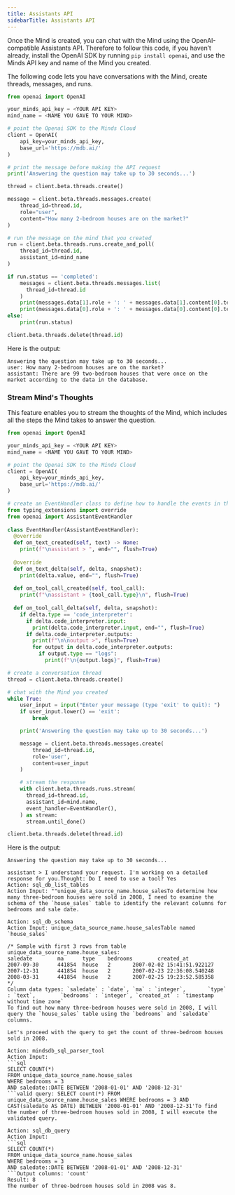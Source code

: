 ```yaml
---
title: Assistants API
sidebarTitle: Assistants API
---
```


Once the Mind is created, you can chat with the Mind using the OpenAI-compatible Assistants API. Therefore to follow this code, if you haven’t already, install the OpenAI SDK by running `pip install openai`, and use the Minds API key and name of the Mind you created.

The following code lets you have conversations with the Mind, create threads, messages, and runs.

```python
from openai import OpenAI

your_minds_api_key = <YOUR API KEY>
mind_name = <NAME YOU GAVE TO YOUR MIND>

# point the Openai SDK to the Minds Cloud
client = OpenAI(
    api_key=your_minds_api_key,
    base_url='https://mdb.ai/'
)

# print the message before making the API request
print('Answering the question may take up to 30 seconds...')

thread = client.beta.threads.create()

message = client.beta.threads.messages.create(
    thread_id=thread.id,
    role="user",
    content="How many 2-bedroom houses are on the market?"
)

# run the message on the mind that you created
run = client.beta.threads.runs.create_and_poll(
    thread_id=thread.id,
    assistant_id=mind_name
)

if run.status == 'completed':
    messages = client.beta.threads.messages.list(
      thread_id=thread.id
    )
    print(messages.data[1].role + ': ' + messages.data[1].content[0].text.value)
    print(messages.data[0].role + ': ' + messages.data[0].content[0].text.value)
else:
    print(run.status)

client.beta.threads.delete(thread.id)
```

Here is the output:

```
Answering the question may take up to 30 seconds...
user: How many 2-bedroom houses are on the market?
assistant: There are 99 two-bedroom houses that were once on the market according to the data in the database.
```

### Stream Mind's Thoughts

This feature enables you to stream the thoughts of the Mind, which includes all the steps the Mind takes to answer the question.

```python
from openai import OpenAI

your_minds_api_key = <YOUR API KEY>
mind_name = <NAME YOU GAVE TO YOUR MIND>

# point the Openai SDK to the Minds Cloud
client = OpenAI(
    api_key=your_minds_api_key,
    base_url='https://mdb.ai/'
)

# create an EventHandler class to define how to handle the events in the response stream
from typing_extensions import override
from openai import AssistantEventHandler
 
class EventHandler(AssistantEventHandler):    
  @override
  def on_text_created(self, text) -> None:
    print(f"\nassistant > ", end="", flush=True)
      
  @override
  def on_text_delta(self, delta, snapshot):
    print(delta.value, end="", flush=True)
      
  def on_tool_call_created(self, tool_call):
    print(f"\nassistant > {tool_call.type}\n", flush=True)
  
  def on_tool_call_delta(self, delta, snapshot):
    if delta.type == 'code_interpreter':
      if delta.code_interpreter.input:
        print(delta.code_interpreter.input, end="", flush=True)
      if delta.code_interpreter.outputs:
        print(f"\n\noutput >", flush=True)
        for output in delta.code_interpreter.outputs:
          if output.type == "logs":
            print(f"\n{output.logs}", flush=True)

# create a conversation thread
thread = client.beta.threads.create()

# chat with the Mind you created
while True:
    user_input = input("Enter your message (type 'exit' to quit): ")
    if user_input.lower() == 'exit':
        break

    print('Answering the question may take up to 30 seconds...')

    message = client.beta.threads.messages.create(
        thread_id=thread.id,
        role='user',
        content=user_input
    )

    # stream the response
    with client.beta.threads.runs.stream(
      thread_id=thread.id,
      assistant_id=mind.name,
      event_handler=EventHandler(),
    ) as stream:
      stream.until_done()

client.beta.threads.delete(thread.id)
```

Here is the output:

```
Answering the question may take up to 30 seconds...

assistant > I understand your request. I'm working on a detailed response for you.Thought: Do I need to use a tool? Yes
Action: sql_db_list_tables
Action Input: ""unique_data_source_name.house_salesTo determine how many three-bedroom houses were sold in 2008, I need to examine the schema of the `house_sales` table to identify the relevant columns for bedrooms and sale date. 

Action: sql_db_schema
Action Input: unique_data_source_name.house_salesTable named `house_sales`

/* Sample with first 3 rows from table unique_data_source_name.house_sales:
saledate        ma      type    bedrooms        created_at
2007-09-30      441854  house   2       2007-02-02 15:41:51.922127
2007-12-31      441854  house   2       2007-02-23 22:36:08.540248
2008-03-31      441854  house   2       2007-02-25 19:23:52.585358
*/
Column data types: `saledate` : `date`, `ma` : `integer`,       `type` : `text`,        `bedrooms` : `integer`, `created_at` : `timestamp without time zone`
To find out how many three-bedroom houses were sold in 2008, I will query the `house_sales` table using the `bedrooms` and `saledate` columns. 

Let's proceed with the query to get the count of three-bedroom houses sold in 2008.

Action: mindsdb_sql_parser_tool
Action Input: 
```sql
SELECT COUNT(*) 
FROM unique_data_source_name.house_sales 
WHERE bedrooms = 3 
AND saledate::DATE BETWEEN '2008-01-01' AND '2008-12-31'
```valid query: SELECT count(*) FROM unique_data_source_name.house_sales WHERE bedrooms = 3 AND CAST(saledate AS DATE) BETWEEN '2008-01-01' AND '2008-12-31'To find the number of three-bedroom houses sold in 2008, I will execute the validated query.

Action: sql_db_query
Action Input: 
```sql
SELECT COUNT(*) 
FROM unique_data_source_name.house_sales 
WHERE bedrooms = 3 
AND saledate::DATE BETWEEN '2008-01-01' AND '2008-12-31'
```Output columns: 'count'
Result: 8
The number of three-bedroom houses sold in 2008 was 8.
```
